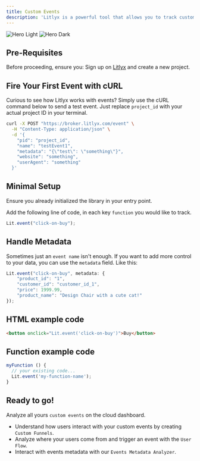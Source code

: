 ```yaml
---
title: Custom Events
description: 'Litlyx is a powerful tool that allows you to track custom events with minimal setup.'
---
```


<img
  className="block dark:hidden"
  src="/images/dash-events.svg"
  alt="Hero Light"
/>
<img
  className="hidden dark:block"
  src="/images/dash-events.svg"
  alt="Hero Dark"
/>

## Pre-Requisites

Before proceeding, ensure you:
<Steps>
  <Step title="Get your project ID">
    Sign up on [Litlyx](https://dashboard.litlyx.com/) and create a new project.
  </Step>
</Steps>


## Fire Your First Event with cURL

Curious to see how Litlyx works with events? Simply use the cURL command below to send a test event. Just replace `project_id` with your actual project ID in your terminal.

```bash
curl -X POST "https://broker.litlyx.com/event" \
  -H "Content-Type: application/json" \
  -d '{
    "pid": "project_id",
    "name": "testEvent1",
    "metadata": "{\"test\": \"something\"}",
    "website": "something",
    "userAgent": "something"
  }'
```


## Minimal Setup


<Note>
Ensure you already initialized the library in your entry point.
</Note>


Add the following line of code, in each key `function` you would like to track.


```javascript 
Lit.event("click-on-buy");
```

## Handle Metadata

Sometimes just an `event name` isn't enough. If you want to add more control to your data, you can use the `metadata` field. Like this:

```javascript 
Lit.event("click-on-buy", metadata: {
    "product_id": "1",
    "customer_id": "customer_id_1",
    "price": 1999.99,
    "product_name": "Design Chair with a cute cat!"
});
```

## HTML example code

```html 
<button onclick="Lit.event('click-on-buy')">Buy</button>
```


## Function example code

```javascript 
myFunction () {
  // your existing code...
  Lit.event('my-function-name');
}
```


## Ready to go!

Analyze all yours `custom events` on the cloud dashboard. 

- Understand how users interact with your custom events by creating `Custom Funnels`. 
- Analyze where your users come from and trigger an event with the `User Flow`.
- Interact with events metadata with our `Events Metadata Analyzer`.